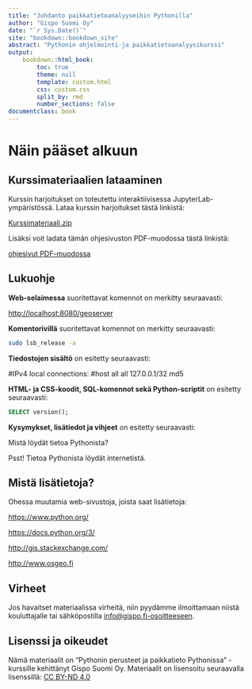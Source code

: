 ```yaml
---
title: "Johdanto paikkatietoanalyyseihin Pythonilla"
author: "Gispo Suomi Oy"
date: "`r Sys.Date()`"
site: "bookdown::bookdown_site"
abstract: "Pythonin ohjelmointi-ja paikkatietoanalyysikurssi"
output:
    bookdown::html_book:
        toc: true
        theme: null
        template: custom.html
        css: custom.css
        split_by: rmd
        number_sections: false
documentclass: book
---
```


<!-- Harjoitukset -->
# Näin pääset alkuun

## Kurssimateriaalien lataaminen

Kurssin harjoitukset on toteutettu interaktiivisessa JupyterLab-ympäristössä.
Lataa kurssin harjoitukset tästä linkistä:

::: note-box
[Kurssimateriaali.zip](https://github.com/GispoCoding/python-gis-training/releases/download/default-release/python-gis-training.zip)
:::

Lisäksi voit ladata tämän ohjesivuston PDF-muodossa tästä linkistä:

::: note-box
[ohjesivut PDF-muodossa](https://github.com/gispocoding/master-training-data/releases/download/GS020/GS020.pdf)
:::

## Lukuohje

**Web-selaimessa** suoritettavat komennot on merkitty seuraavasti:

::: note-box
<http://localhost:8080/geoserver>
:::

**Komentorivillä** suoritettavat komennot on merkitty seuraavasti:

::: commandline-box
``` bash
sudo lsb_release -a
```
:::

**Tiedostojen sisältö** on esitetty seuraavasti:

::: file-content-box
#IPv4 local connections: #host all all 127.0.0.1/32 md5
:::

**HTML- ja CSS-koodit, SQL-komennot sekä Python-scriptit** on esitetty seuraavasti:

::: code-box
``` sql
SELECT version();
```
:::

**Kysymykset, lisätiedot ja vihjeet** on esitetty seuraavasti:

::: hint-box
Mistä löydät tietoa Pythonista?

Psst! Tietoa Pythonista löydät internetistä.
:::

## Mistä lisätietoja?

Ohessa muutamia web-sivustoja, joista saat lisätietoja:

::: note-box
<https://www.python.org/>
:::

::: note-box
<https://docs.python.org/3/>
:::

::: note-box
<http://gis.stackexchange.com/>
:::

::: note-box
<http://www.osgeo.fi>
:::

## Virheet

Jos havaitset materiaalissa virheitä, niin pyydämme ilmoittamaan niistä kouluttajalle tai sähköpostilla [info\@gispo.fi-osoitteeseen](mailto:info@gispo.fi-osoitteeseen){.email}.

## Lisenssi ja oikeudet

Nämä materiaalit on "Pythonin perusteet ja paikkatieto Pythonissa" -kurssille kehittänyt Gispo Suomi Oy. Materiaalit on lisensoitu seuraavalla lisenssillä: [CC BY-ND 4.0](https://creativecommons.org/licenses/by-nd/4.0/)
